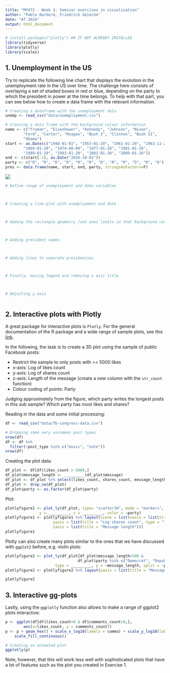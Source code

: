 ```yaml
---
title: "MY472 - Week 3: Seminar exercises in visualisation"
author: "Pablo Barberá, Friedrich Geiecke"
date: "AT 2024"
output: html_document
---
```



```r
# install.packages("plotly") ## IF NOT ALREADY INSTALLED
library(tidyverse)
library(plotly)
library(scales)
```


## 1. Unemployment in the US

Try to replicate the following line chart that displays the evolution in the unemployment rate in the US over time. The challenge here consists of overlaying a set of shaded boxes in red or blue, depending on the party to which the president in power at the time belongs. To help with that part, you can see below how to create a data frame with the relevant information.

```r
# Creating a dataframe with the unemployment data
unemp <- read_csv("data/unemployment.csv")

# Creating a data frame with the background colour information
name <- c("Truman", "Eisenhower", "Kennedy", "Johnson", "Nixon",
        "Ford", "Carter", "Reagan", "Bush I", "Clinton", "Bush II",
        "Obama")
start <- as.Date(c("1948-01-01", "1953-01-20", "1961-01-20", "1963-11-22",
        "1969-01-20", "1974-08-09", "1977-01-20", "1981-01-20",
        "1989-01-20", "1993-01-20", "2001-01-20", "2009-01-20"))
end <- c(start[-1], as.Date("2016-10-01"))
party <- c("D", "R", "D", "D", "R", "R", "D", "R", "R", "D", "R", "D")
pres <- data.frame(name, start, end, party, stringsAsFactors=F)
```

![](04-unemployment.png)

```r
# Define range of unemployment and date variables



# Creating a line-plot with unemployment and date



# Adding the rectangle geometry (set axes limits so that background covers entire plot)



# Adding president names



# Adding lines to separate presidencies



# Finally, moving legend and removing x axis title



# Adjusting y axis



```


## 2. Interactive plots with Plotly

A great package for interactive plots is `Plotly`. For the general documentation of the R package and a wide range of sample plots, see this [link](https://plotly.com/r/).

In the following, the task is to create a 3D plot using the sample of public Facebook posts:

- Restrict the sample to only posts with >= 5000 likes 
- x-axis: Log of likes count
- y-axis: Log of shares count
- z-axis: Length of the message (create a new column with the `str_count` function)
- Colour coding of points: Party

Judging approximately from the figure, which party writes the longest posts in this sub sample? Which party has most likes and shares?

Reading in the data and some initial processing:

```r
df <- read_csv("data/fb-congress-data.csv")

# Dropping some very uncommon post types
nrow(df)
df <- df %>%
  filter(!post_type %in% c("music", "note"))
nrow(df)
```

Creating the plot data:

```r
df_plot <- df[df$likes_count > 5000,]
df_plot$message_length <- _________(df_plot$message)
df_plot <- df_plot %>% select(likes_count, shares_count, message_length, party)
df_plot <- drop_na(df_plot)
df_plot$party <- as.factor(df_plot$party)
```

Plot:

```r
plotlyfigure1 <- plot_ly(df_plot, type= "scatter3d", mode = "markers", x = _________,
               y = _________, z = _________, color = ~party)
plotlyfigure1 <- plotlyfigure1 %>% layout(scene = list(xaxis = list(title = "Log likes count", type = "log"),
                     yaxis = list(title = "Log shares count", type = "log"),
                     zaxis = list(title = "Message length")))
plotlyfigure1
```


Plotly can also create many plots similar to the ones that we have discussed with `ggplot2` before, e.g. violin plots:

```r
plotlyfigure2 <- plot_ly(df_plot[df_plot$message_length>500 &
                                df_plot$party %in% c("Democrat", "Republican"),],
                      type = _________, y = ~message_length, split = ~party)
plotlyfigure2 <- plotlyfigure2 %>% layout(yaxis = list(title = "Message length"))

plotlyfigure2
```


## 3. Interactive gg-plots

Lastly, using the `ggplotly` function also allows to make a range of ggplot2 plots interactive:

```r
p <- ggplot(df[df$likes_count>0 & df$comments_count>0,], 
        aes(x=likes_count, y = comments_count))
p <- p + geom_hex() + scale_x_log10(labels = comma) + scale_y_log10(labels = comma) + 
    scale_fill_continuous()

# Creating an animated plot
ggplotly(p)
```

Note, however, that this will work less well with sophisticated plots that have a lot of features such as the plot you created in Exercise 1.
